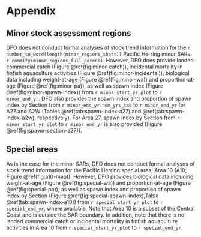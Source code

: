 # Appendix\label{sec:app}

## Minor stock assessment regions\label{sec:app-minor}

DFO does not conduct formal analyses of stock trend information for the
`r number_to_word(length(minor_regions_short))`
Pacific Herring minor SARs: `r commify(minor_regions_full_parens)`.
However, DFO does provide
landed commercial catch (Figure \@ref(fig:minor-catch)),
incidental mortality in finfish aquaculture activities
(Figure \@ref(fig:minor-incidental)),
biological data including weight-at-age (Figure \@ref(fig:minor-wa)) and
proportion-at-age (Figure \@ref(fig:minor-pa)),
as well as spawn index (Figure \@ref(fig:minor-spawn-index))
from `r minor_start_yr_plot` to `r minor_end_yr`.
DFO also provides the spawn index and proportion of spawn index by Section 
from `r minor_end_yr-num_yrs_tab` to `r minor_end_yr` for A27 and A2W
(Tables \@ref(tab:spawn-index-a27) and \@ref(tab:spawn-index-a2w),
respectively).
For Area 27, spawn index by Section
from `r minor_start_yr_plot` to `r minor_end_yr` is also provided
(Figure \@ref(fig:spawn-section-a27)).

## Special areas\label{sec:app-special}

As is the case for the minor SARs,
DFO does not conduct formal analyses of stock trend information for the
Pacific Herring special area, Area 10 (A10; Figure \@ref(fig:a10-map)).
However, DFO provides
biological data including weight-at-age (Figure \@ref(fig:special-wa)) and
proportion-at-age (Figure \@ref(fig:special-pa)),
as well as spawn index and proportion of spawn index by Section
(Figure \@ref(fig:special-spawn-index),Table \@ref(tab:spawn-index-a10))
from `r special_start_yr_plot` to `r special_end_yr`, where available.
<!-- NOTE: DFO did not received 2023 spawn data collected by the -->
<!-- Gwa'sala-'Nakwaxda'xw Nation prior to publication. -->
Note that Area 10 is a subset of the Central Coast
and is outside the SAR boundary.
In addition, note that there is no landed commercial catch or
incidental mortality in finfish aquaculture activities
in Area 10 from `r special_start_yr_plot` to `r special_end_yr`.
